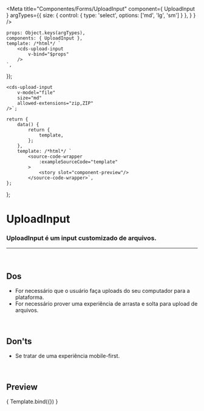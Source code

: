
<Meta
	title="Componentes/Forms/UploadInput"
	component={ UploadInput }
	argTypes={{
		size: { control: { type: 'select', options: ['md', 'lg', 'sm'] } },
	}
}
/>

	props: Object.keys(argTypes),
	components: { UploadInput },
	template: /*html*/ `
		<cds-upload-input
			v-bind="$props" 
		/>
	`,
});

	<cds-upload-input
		v-model="file"
		size="md"
		allowed-extensions="zip,ZIP"
	/>`;

	return {
		data() {
			return {
				template,
			};
		},
		template: /*html*/ `
			<source-code-wrapper
				:exampleSourceCode="template"
			>
				<story slot="component-preview"/>
			</source-code-wrapper>`,
	};
};

# UploadInput

### UploadInput é um input customizado de arquivos.
---
<br />

## Dos
- For necessário que o usuário faça uploads do seu computador para a plataforma.
- For necessário prover uma experiência de arrasta e solta para upload de arquivos.

<br />

## Don'ts
- Se tratar de uma experiência mobile-first.

<br />

## Preview

<Canvas>
	<Story
		name="UploadInput"
		decorators={[docsDecorator]}
	>
		{ Template.bind({}) }
	</Story>
</Canvas>

<ArgsTable story="UploadInput" />
